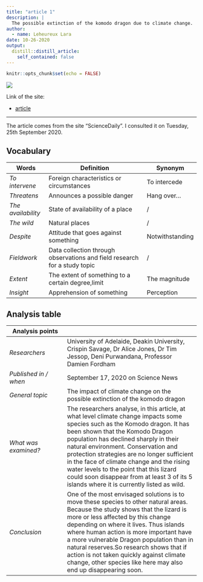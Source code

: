 ```yaml
---
title: "article 1"
description: |
  The possible extinction of the komodo dragon due to climate change. 
author:
  - name: Leheureux Lara
date: 10-26-2020
output:
  distill::distill_article:
    self_contained: false
---
```


```r
knitr::opts_chunk$set(echo = FALSE)
```

![](komodo-dragon.jpg) 

Link of the site:

* [article](https://www.sciencedaily.com/releases/2020/09/200917105400.htm)

***
The article comes from the site "ScienceDaily". I consulted it on Tuesday, 25th September 2020. 

## **Vocabulary**

Words          |Definition                               |Synonym
---------------|-----------------------------------------|-------------
*To intervene* |Foreign characteristics or circumstances |To intercede
*Threatens*    |Announces a possible danger              |Hang over... 
*The availability* | State of availability of a place    |/
*The wild*      |Natural places                          |/
*Despite*      |Attitude that goes against something     |Notwithstanding
*Fieldwork*    |Data collection through observations and field research for a study topic|/
*Extent*      |The extent of something to a certain degree,limit|The magnitude
*Insight*     |Apprehension of something                 |Perception


## **Analysis table**

**Analysis points**   |
----------------------|-------------------------------------------------
*Researchers*         | University of Adelaide, Deakin University, Crispin Savage, Dr Alice Jones,  Dr Tim Jessop, Deni Purwandana, Professor Damien Fordham
*Published in / when* |September 17, 2020 on Science News
*General topic*       |The impact of climate change on the possible extinction of the komodo dragon
*What was examined?*  |The researchers analyse, in this article, at what level climate change impacts some species such as the Komodo dragon. It has been shown that the Komodo Dragon population has declined sharply in their natural environment. Conservation and protection strategies are no longer sufficient in the face of climate change and the rising water levels to the point that this lizard could soon disappear from at least 3 of its 5 islands where it is currently listed as wild.
*Conclusion*       |One of the most envisaged solutions is to move these species to other natural areas. Because the study shows that the lizard is more or less affected by this change depending on where it lives. Thus islands where human action is more important have a more vulnerable Dragon population than in natural reserves.So research shows that if action is not taken quickly against climate change, other species like here may also end up disappearing soon.

